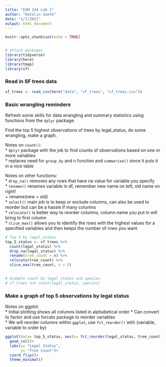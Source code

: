 ```yaml
---
title: "ESM 244 Lab 1"
author: "Katelin Seeto"
date: "1/7/2021"
output: html_document
---
```


```r
knitr::opts_chunk$set(echo = TRUE)


# attach packages
library(tidyverse)
library(here)
library(tmap)
library(sf)

```

### Read in SF trees data

```r
sf_trees <- read_csv(here("data", "sf_trees", "sf_trees.csv"))
```

### Basic wrangling reminders

Refresh some skills for data wrangling and summary statistics using functions from the `dplyr` package. 

Find the top 5 highest observations of trees by legal_status, do some wrangling, make a graph. 

Notes on `count()`:  
  * `dplyr` package with the job to find counts of observations based on one or more variables  
  * replaces need for `group_by` and n function and `summarise()` since it puts it in a nice table
  
Notes on other functions:  
  * `drop_na()` removes any rows that have na value for variable you specify  
  * `rename()` renames variable in df, remember new name on left, old name on right!   
    + rename(new = old)  
  * `select()` main job is to keep or exclude columns, can also be used to reorder but can be a hassle if many columns  
  * `relocate()` is better way to reorder columns, column name you put in will bring to first column  
  * `slice_max()` allows you to identify the rows with the highest values for a specified variables and then keeps the number of rows you want
    
  

```r
# Top 5 by legal_status
top_5_status <- sf_trees %>%
  count(legal_status) %>% 
  drop_na(legal_status) %>% 
  rename(tree_count = n) %>% 
  relocate(tree_count) %>% 
  slice_max(tree_count, n = 5)
  

# Example count by legal_status and species
# sf_trees %>% count(legal_status, species)
```


### Make a graph of top 5 observations by legal status 

Notes on ggplot:  
* Initial plotting shows all columns listed in alphabetical order
* Can convert to factor and use forcats package to reorder variables  
* We will reorder columns within `ggplot`, use `fct_reorder()` with (variable, variable to order by)

```r
ggplot(data= top_5_status, aes(x= fct_reorder(legal_status, tree_count), y= tree_count))+
  geom_col()+
  labs(x= "Legal Status",
       y= "Tree Count")+
  coord_flip()+
  theme_minimal()
```

